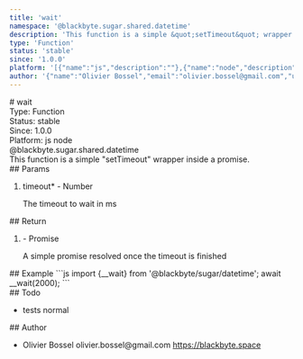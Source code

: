```yaml
---
title: 'wait'
namespace: '@blackbyte.sugar.shared.datetime'
description: 'This function is a simple &quot;setTimeout&quot; wrapper inside a promise.'
type: 'Function'
status: 'stable'
since: '1.0.0'
platform: '[{"name":"js","description":""},{"name":"node","description":""}]'
author: '{"name":"Olivier Bossel","email":"olivier.bossel@gmail.com","url":"https://blackbyte.space"}'
---
```


<div class="docmap-mdx">
  # wait
  <div class="_metas">
    <div class="_type">
      <span class="_type-label">Type:</span>
      <span class="_type-value">Function</span>
    </div>
    <div class="_status">
      <span class="_status-label">Status:</span>
      <span class="_status-value -stable">stable</span>
    </div>
    <div class="_since">
      <span class="_since-label">Since:</span>
      <span class="_since-value">1.0.0</span>
    </div>
    <div class="_platform">
      <span class="_platform-label">Platform:</span>
      <span class="_platform-value -js">js</span>
      <span class="_platform-value -node">node</span>
    </div>
  </div>
  <div class="_namespace">@blackbyte.sugar.shared.datetime</div>
  <div class="_description typo-lead typo-format">
    This function is a simple &quot;setTimeout&quot; wrapper inside a promise.
  </div>
  <div class="_params">
    ## Params
    <ol class="_list">
      <li class="_item">
        <span class="_name">
          timeout<span class="_required">*</span>
        </span>
        <span class="_default">-</span> <span class="_type">Number</span>
        <p class="_description">The timeout to wait in ms</p>
      </li>
    </ol>
  </div>
  <div class="_return">
    ## Return
    <ol class="_list">
      <li class="_item">
        <span class="_default">-</span>
        <span class="_type">Promise</span>
        <p class="_description">
          A simple promise resolved once the timeout is finished
        </p>
      </li>
    </ol>
  </div>
  <div class="_examples">
    ## Example ```js import {__wait} from '@blackbyte/sugar/datetime'; await
    __wait(2000); ```
  </div>
  <div class="_todo">
    ## Todo
    <ul class="_list">
      <li class="_item">
        <span class="_description">tests</span>
        <span class="_priority -normal">normal</span>
      </li>
    </ul>
  </div>
  <div class="_author">
    ## Author
    <ul class="_list">
      <li class="_item">
        <span class="_name">Olivier Bossel</span>
        <span class="_email">olivier.bossel@gmail.com</span>
        <a href="https://blackbyte.space" target="_blank" class="_url">
          https://blackbyte.space
        </a>
      </li>
    </ul>
  </div>
</div>
